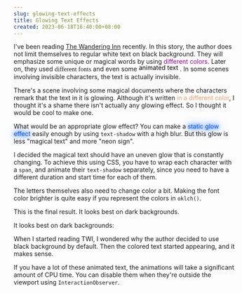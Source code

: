```yaml
---
slug: glowing-text-effects
title: Glowing Text Effects
created: 2023-06-18T16:40:00+08:00
---
```


<script
	lang="ts"
>
</script>

<style>
	.static-glow {
		color: rgb(0, 89, 255);
		text-shadow: 0 0 10px currentColor, 0 0 20px currentColor;
	}

	@media (prefers-color-scheme: dark) {
		.static-glow {
			color: rgb(0, 255, 255);
		}
	}

	.moving-text {
		--moving-color: black;
		animation: moving-text 1s infinite;
		color: transparent;
	}

	@keyframes moving-text {
		from {
			text-shadow: 0 -4px 0 var(--moving-color);
		}

		50% {
			text-shadow: 0 4px 0 var(--moving-color);
		}

		to {
			text-shadow: 0 -4px 0 var(--moving-color);
		}
	}
</style>


I've been reading [The Wandering Inn](https://wanderinginn.com/) recently. 
In this story, the author does not limit themselves to regular white text on black background. 
They will emphasize some unique or magical words by using <!-- prettier-ignore --><span style="color: #990099">different colors</span>. 
Later on, they used <!-- prettier-ignore --><span style="font-family: serif; font-size: 1.05em">different fonts</span>
and even some <!-- prettier-ignore --><span class="moving-text">animated text</span>
. <!-- prettier-ignore --><span class="text-slate-50 dark:text-slate-800">In some scenes involving invisible characters, 
    the text is actually invisible.</span>

There's a scene involving some magical documents where the characters remark that the text in it is glowing. 
Although it's written <!-- prettier-ignore --><span style="color:#f29b68">in a different color</span>, 
I thought it's a shame there isn't actually any glowing effect. So I thought it would be cool to make one.


What would be an appropriate glow effect? You can make 
a <!-- prettier-ignore --><span class="static-glow">static glow effect</span>
easily enough by using `text-shadow` with a high blur.
But this glow is less "magical text" and more "neon sign".

I decided the magical text should have an uneven glow that is constantly changing. To achieve this using CSS, you have to wrap each character with a `span`,
and animate their `text-shadow` separately, since you need to have a different duration and start time for each of them. 

The letters themselves also need to change color a bit. 
Making the font color brighter is quite easy if you represent the colors in `oklch()`. 

This is the final result. <!-- prettier-ignore --><span class="hidden dark:inline">It looks best on dark backgrounds.</span>

<GlowingText
	color="#cc00cc"
	fontLightnessOffset={0.1}
	text="This text is glowing magically"
/>

<p class="dark:hidden"> It looks best on dark backgrounds: </p>

<div
	class="bg-slate-800 p-4 dark:hidden"
>
	<GlowingText color="#cc00cc" fontLightnessOffset={0.1} text="This text is glowing magically" />
</div>


    
When I started reading TWI, I wondered why the author decided to use black background by default. 
Then the colored text started appearing, and it makes sense.

If you have a lot of these animated text, the animations will take a significant amount of CPU time.
You can disable them when they're outside the viewport using `InteractionObserver`.
